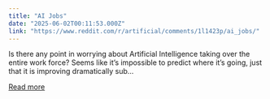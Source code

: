```yaml
---
title: "AI Jobs"
date: "2025-06-02T00:11:53.000Z"
link: "https://www.reddit.com/r/artificial/comments/1l1423p/ai_jobs/"
---
```


Is there any point in worrying about Artificial Intelligence taking over the entire work force?
 Seems like it’s impossible to predict where it’s going, just that it is improving dramatically 
    sub...

[Read more](https://www.reddit.com/r/artificial/comments/1l1423p/ai_jobs/)
